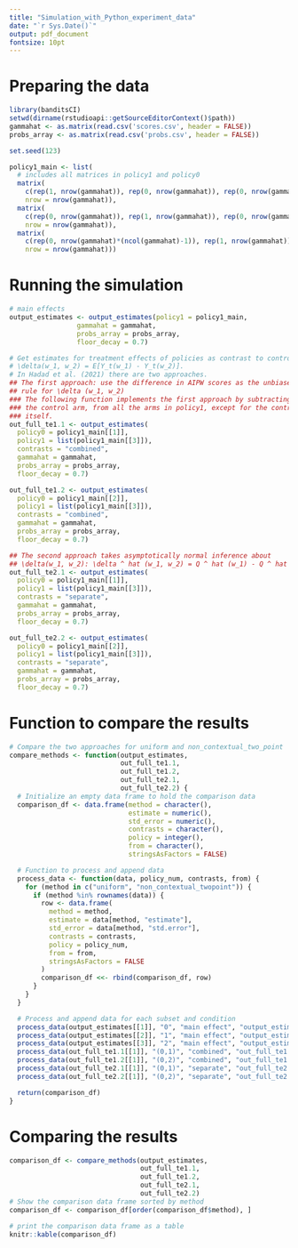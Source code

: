 ```yaml
---
title: "Simulation_with_Python_experiment_data"
date: "`r Sys.Date()`"
output: pdf_document
fontsize: 10pt
---
```


# Preparing the data
```r
library(banditsCI)
setwd(dirname(rstudioapi::getSourceEditorContext()$path))
gammahat <- as.matrix(read.csv('scores.csv', header = FALSE))
probs_array <- as.matrix(read.csv('probs.csv', header = FALSE))

set.seed(123)

policy1_main <- list(
  # includes all matrices in policy1 and policy0
  matrix(
    c(rep(1, nrow(gammahat)), rep(0, nrow(gammahat)), rep(0, nrow(gammahat))),
    nrow = nrow(gammahat)),
  matrix(
    c(rep(0, nrow(gammahat)), rep(1, nrow(gammahat)), rep(0, nrow(gammahat))),
    nrow = nrow(gammahat)),
  matrix(
    c(rep(0, nrow(gammahat)*(ncol(gammahat)-1)), rep(1, nrow(gammahat))),
    nrow = nrow(gammahat)))
```

# Running the simulation
```r
# main effects
output_estimates <- output_estimates(policy1 = policy1_main,
                 gammahat = gammahat,
                 probs_array = probs_array,
                 floor_decay = 0.7)

# Get estimates for treatment effects of policies as contrast to control
# \delta(w_1, w_2) = E[Y_t(w_1) - Y_t(w_2)].
# In Hadad et al. (2021) there are two approaches.
## The first approach: use the difference in AIPW scores as the unbiased scoring
## rule for \delta (w_1, w_2)
### The following function implements the first approach by subtracting policy0,
### the control arm, from all the arms in policy1, except for the control arm
### itself.
out_full_te1.1 <- output_estimates(
  policy0 = policy1_main[[1]],
  policy1 = list(policy1_main[[3]]),
  contrasts = "combined",
  gammahat = gammahat,
  probs_array = probs_array,
  floor_decay = 0.7)

out_full_te1.2 <- output_estimates(
  policy0 = policy1_main[[2]],
  policy1 = list(policy1_main[[3]]),
  contrasts = "combined",
  gammahat = gammahat,
  probs_array = probs_array,
  floor_decay = 0.7)

## The second approach takes asymptotically normal inference about
## \delta(w_1, w_2): \delta ^ hat (w_1, w_2) = Q ^ hat (w_1) - Q ^ hat (w_2)
out_full_te2.1 <- output_estimates(
  policy0 = policy1_main[[1]],
  policy1 = list(policy1_main[[3]]),
  contrasts = "separate",
  gammahat = gammahat,
  probs_array = probs_array,
  floor_decay = 0.7)

out_full_te2.2 <- output_estimates(
  policy0 = policy1_main[[2]],
  policy1 = list(policy1_main[[3]]),
  contrasts = "separate",
  gammahat = gammahat,
  probs_array = probs_array,
  floor_decay = 0.7)
```

# Function to compare the results
```r
# Compare the two approaches for uniform and non_contextual_two_point
compare_methods <- function(output_estimates,
                            out_full_te1.1,
                            out_full_te1.2,
                            out_full_te2.1,
                            out_full_te2.2) {
  # Initialize an empty data frame to hold the comparison data
  comparison_df <- data.frame(method = character(),
                              estimate = numeric(),
                              std_error = numeric(),
                              contrasts = character(),
                              policy = integer(),
                              from = character(),
                              stringsAsFactors = FALSE)

  # Function to process and append data
  process_data <- function(data, policy_num, contrasts, from) {
    for (method in c("uniform", "non_contextual_twopoint")) {
      if (method %in% rownames(data)) {
        row <- data.frame(
          method = method,
          estimate = data[method, "estimate"],
          std_error = data[method, "std.error"],
          contrasts = contrasts,
          policy = policy_num,
          from = from,
          stringsAsFactors = FALSE
        )
        comparison_df <<- rbind(comparison_df, row)
      }
    }
  }

  # Process and append data for each subset and condition
  process_data(output_estimates[[1]], "0", "main effect", "output_estimates[[1]]")
  process_data(output_estimates[[2]], "1", "main effect", "output_estimates[[2]]")
  process_data(output_estimates[[3]], "2", "main effect", "output_estimates[[3]]")
  process_data(out_full_te1.1[[1]], "(0,1)", "combined", "out_full_te1.1[[1]]")
  process_data(out_full_te1.2[[1]], "(0,2)", "combined", "out_full_te1.2[[1]]")
  process_data(out_full_te2.1[[1]], "(0,1)", "separate", "out_full_te2.1[[1]]")
  process_data(out_full_te2.2[[1]], "(0,2)", "separate", "out_full_te2.2[[1]]")

  return(comparison_df)
}

```

# Comparing the results
```r
comparison_df <- compare_methods(output_estimates,
                                 out_full_te1.1,
                                 out_full_te1.2,
                                 out_full_te2.1,
                                 out_full_te2.2)
# Show the comparison data frame sorted by method
comparison_df <- comparison_df[order(comparison_df$method), ]

# print the comparison data frame as a table
knitr::kable(comparison_df)
```

